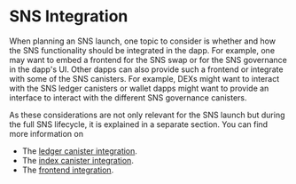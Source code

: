 # SNS Integration

When planning an SNS launch, one topic to consider is whether and how the SNS functionality should be integrated in the dapp.
For example, one may want to embed a frontend for the SNS swap or for the SNS governance in the dapp's UI.
Other dapps can also provide such a frontend or integrate with some of the SNS canisters.
For example, DEXs might want to interact with the SNS ledger canisters or wallet dapps might want to provide an interface to interact with the different SNS governance canisters. 

As these considerations are not only relevant for the SNS launch but during the full SNS lifecycle, it is explained in a separate section.
You can find more information on
* The [ledger canister integration](../integrating/ledger-integration.mdx).
* The [index canister integration](../integrating/index-integration.mdx).
* The [frontend integration](../integrating/frontend-integration.mdx).

